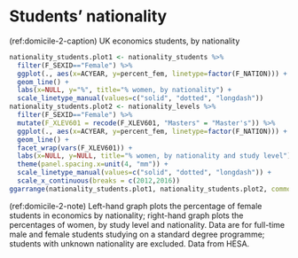 # Students' nationality {#sec:student-nationality}

(ref:domicile-2-caption) UK economics students, by nationality

```r
nationality_students.plot1 <- nationality_students %>%
  filter(F_SEXID=="Female") %>%
  ggplot(., aes(x=ACYEAR, y=percent_fem, linetype=factor(F_NATION))) +
  geom_line() +
  labs(x=NULL, y="%", title="% women, by nationality") +
  scale_linetype_manual(values=c("solid", "dotted", "longdash"))
nationality_students.plot2 <- nationality_levels %>%
  filter(F_SEXID=="Female") %>%
  mutate(F_XLEV601 = recode(F_XLEV601, "Masters" = "Master's")) %>%
  ggplot(., aes(x=ACYEAR, y=percent_fem, linetype=factor(F_NATION))) +
  geom_line() +
  facet_wrap(vars(F_XLEV601)) +
  labs(x=NULL, y=NULL, title="% women, by nationality and study level") +
  theme(panel.spacing.x=unit(4, "mm")) +
  scale_linetype_manual(values=c("solid", "dotted", "longdash")) +
  scale_x_continuous(breaks = c(2012,2016))
ggarrange(nationality_students.plot1, nationality_students.plot2, common.legend = TRUE, legend="bottom")
```

(ref:domicile-2-note) Left-hand graph plots the percentage of female students in economics by nationality; right-hand graph plots the percentages of women, by study level and nationality. Data are for full-time male and female students studying on a standard degree programme; students with unknown nationality are excluded. Data from HESA.